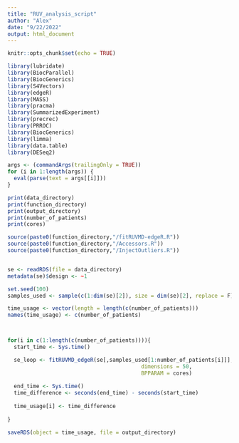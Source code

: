 ```yaml
---
title: "RUV_analysis_script"
author: "Alex"
date: "9/22/2022"
output: html_document
---
```


```r
knitr::opts_chunk$set(echo = TRUE)
```

```r
library(lubridate)
library(BiocParallel)
library(BiocGenerics)
library(S4Vectors)
library(edgeR)
library(MASS)
library(pracma)
library(SummarizedExperiment)
library(precrec)
library(PRROC)
library(BiocGenerics)
library(limma)
library(data.table)
library(DESeq2)
```

```r
args <- (commandArgs(trailingOnly = TRUE))
for (i in 1:length(args)) {
  eval(parse(text = args[[i]]))
}

```

```r
print(data_directory)
print(function_directory)
print(output_directory)
print(number_of_patients)
print(cores)
```



```r

source(paste0(function_directory,"/fitRUVMD-edgeR.R"))
source(paste0(function_directory,"/Accessors.R"))
source(paste0(function_directory,"/InjectOutliers.R"))



```

```r
se <- readRDS(file = data_directory)
metadata(se)$design <- ~1

```

```r

set.seed(100)
samples_used <- sample(c(1:dim(se)[2]), size = dim(se)[2], replace = F)

time_usage <- vector(length = length(c(number_of_patients)))
names(time_usage) <- c(number_of_patients)



for(i in c(1:length(c(number_of_patients)))){
  start_time <- Sys.time()

  se_loop <- fitRUVMD_edgeR(se[,samples_used[1:number_of_patients[i]]],
                                          dimensions = 50,
                                          BPPARAM = cores)
  
  end_time <- Sys.time()
  time_difference <- seconds(end_time) - seconds(start_time)
  
  time_usage[i] <- time_difference
  
}


```


```r
saveRDS(object = time_usage, file = output_directory)

```



